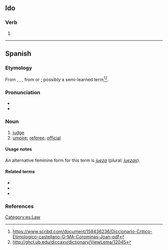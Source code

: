 ==Ido==

===Verb===
{{io-verb form}}

# {{io-form of|ju}}

----

==Spanish==

===Etymology===
From {{inh|es|osp|juez}}, {{m|osp|juiz}}, {{m|osp|judez}}, from {{der|es|la|iudex|iūdex, jūdex}} or {{m|la|iudicem|iūdicem, jūdicem}}; possibly a semi-learned term<ref>https://www.scribd.com/document/158436236/Diccionario-Critico-Etimologico-castellano-G-MA-Corominas-Joan-pdf</ref><ref>http://ghcl.ub.edu/diccaxv/dictionary/ViewLema/12045</ref>.

===Pronunciation===
* {{es-IPA}}
* {{hyph|es|juez}}

===Noun===
{{es-noun|mf|jueces}}

# [[judge]]
# [[umpire]]; [[referee]]; [[official]]

====Usage notes====
An alternative feminine form for this term is ''[[jueza]]'' (plural: ''[[juezas]]'').

====Related terms====
* {{l|es|juicio}}
* {{l|es|juzgado}}
* {{l|es|juzgar}}

===References===
<references/>

[[Category:es:Law]]